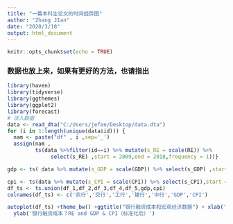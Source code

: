 ```yaml
---
title: "一篇本科生论文的时间趋势图"
author: "Zhang JIan"
date: "2020/3/18"
output: html_document
---
```

<style>
  p{
    font-size:18px;
    line-height:1.5em;
    text-indent:35px;
  }
  	#header {
	    text-align: center;
	}
</style>

```r
knitr::opts_chunk$set(echo = TRUE)
```

### 数据也放上来，如果有更好的方法，也请指出

```r
library(haven)
library(tidyverse)
library(ggthemes)
library(ggplot2)
library(forecast)
# 读入数据
data <- read_dta("C:/Users/jefee/Desktop/data.dta")
for (i in 1:length(unique(data$id))) {
  nam <- paste("df" , i ,sep='_')
  assign(nam ,
         ts(data %>%filter(id==i) %>% mutate(s_RE = scale(RE)) %>%
              select(s_RE) ,start = 2009,end = 2018,frequency = 1))}

gdp <- ts( data %>% mutate(s_GDP = scale(GDP)) %>% select(s_GDP) ,start = 2009,end = 2018,frequency = 1)

cpi <- ts(data %>% mutate(s_CPI = scale(CPI)) %>% select(s_CPI),start = 2009,end = 2018,frequency = 1)
df_ts <- ts.union(df_1,df_2,df_3,df_4,df_5,gdp,cpi) 
colnames(df_ts) <- c('农行','交行','工行','建行','中行','GDP','CPI')

autoplot(df_ts) +theme_bw() +ggtitle("银行融资成本和宏观经济数据") + xlab('时间') +
  ylab('银行融资成本？RE and GDP & CPI（标准化后）')


```

